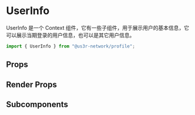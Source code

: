 

<Meta of={UserInfoStories} />

# UserInfo

UserInfo 是一个 Context 组件，它有一些子组件，用于展示用户的基本信息，它可以展示当期登录的用户信息，也可以是其它用户信息。

```jsx
import { UserInfo } from "@us3r-network/profile";
```

<Canvas />

## Props

<Controls />

## Render Props

## Subcomponents
